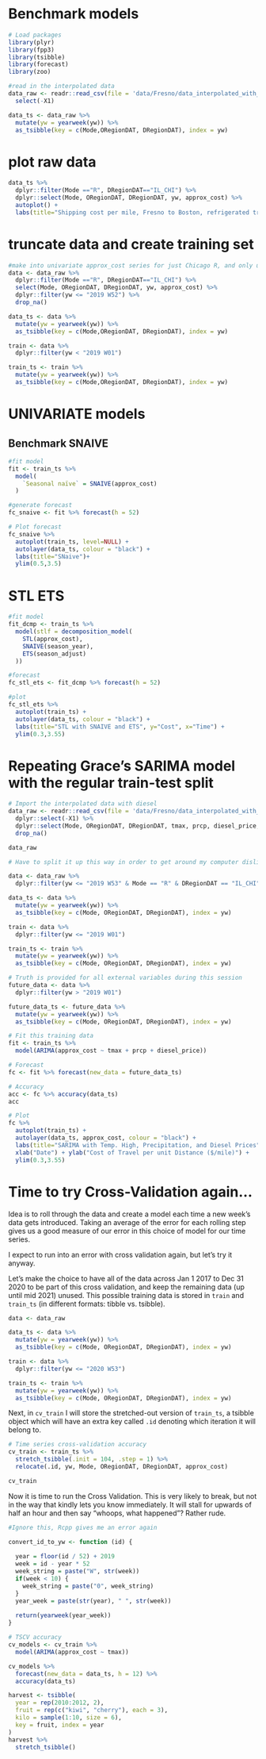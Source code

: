 
# Benchmark models

```r
# Load packages
library(plyr)
library(fpp3)
library(tsibble)
library(forecast)
library(zoo)
```


```r
#read in the interpolated data
data_raw <- readr::read_csv(file = 'data/Fresno/data_interpolated_with_diesel.csv') %>%
  select(-X1)

data_ts <- data_raw %>%
  mutate(yw = yearweek(yw)) %>%
  as_tsibble(key = c(Mode,ORegionDAT, DRegionDAT), index = yw) 
```
# plot raw data

```r
data_ts %>%
  dplyr::filter(Mode =="R", DRegionDAT=="IL_CHI") %>%
  dplyr::select(Mode, ORegionDAT, DRegionDAT, yw, approx_cost) %>%
  autoplot() +
  labs(title="Shipping cost per mile, Fresno to Boston, refrigerated trucks", y = "Cost", x="Time")
```

# truncate data and create training set
```r
#make into univariate approx_cost series for just Chicago R, and only up through the end of 2019
data <- data_raw %>%
  dplyr::filter(Mode =="R", DRegionDAT=="IL_CHI") %>%
  select(Mode, ORegionDAT, DRegionDAT, yw, approx_cost) %>%
  dplyr::filter(yw <= "2019 W52") %>%
  drop_na()

data_ts <- data %>%
  mutate(yw = yearweek(yw)) %>%
  as_tsibble(key = c(Mode,ORegionDAT, DRegionDAT), index = yw)

train <- data %>%
  dplyr::filter(yw < "2019 W01")

train_ts <- train %>%
  mutate(yw = yearweek(yw)) %>%
  as_tsibble(key = c(Mode,ORegionDAT, DRegionDAT), index = yw)
```


# UNIVARIATE models

## Benchmark SNAIVE
```r
#fit model
fit <- train_ts %>%
  model(
    `Seasonal naïve` = SNAIVE(approx_cost)
  )
```

```r
#generate forecast
fc_snaive <- fit %>% forecast(h = 52)
```

```r
# Plot forecast
fc_snaive %>%
  autoplot(train_ts, level=NULL) +
  autolayer(data_ts, colour = "black") +
  labs(title="SNaive")+
  ylim(0.5,3.5)
```

# STL ETS

```r
#fit model
fit_dcmp <- train_ts %>%
  model(stlf = decomposition_model(
    STL(approx_cost),
    SNAIVE(season_year),
    ETS(season_adjust)
  ))
```

```r
#forecast
fc_stl_ets <- fit_dcmp %>% forecast(h = 52)
```

```r
#plot
fc_stl_ets %>%
  autoplot(train_ts) +
  autolayer(data_ts, colour = "black") +
  labs(title="STL with SNAIVE and ETS", y="Cost", x="Time") +
  ylim(0.3,3.55)
```


# Repeating Grace's SARIMA model with the regular train-test split

```r
# Import the interpolated data with diesel
data_raw <- readr::read_csv(file = 'data/Fresno/data_interpolated_with_diesel.csv') %>%
  dplyr::select(-X1) %>%
  dplyr::select(Mode, ORegionDAT, DRegionDAT, tmax, prcp, diesel_price, yw, approx_cost) %>%
  drop_na()

data_raw
```

```r
# Have to split it up this way in order to get around my computer disliking the "filter_index" command (has to do with Rcpp)

data <- data_raw %>%
  dplyr::filter(yw <= "2019 W53" & Mode == "R" & DRegionDAT == "IL_CHI")

data_ts <- data %>%
  mutate(yw = yearweek(yw)) %>%
  as_tsibble(key = c(Mode, ORegionDAT, DRegionDAT), index = yw)

train <- data %>%
  dplyr::filter(yw <= "2019 W01") 

train_ts <- train %>%
  mutate(yw = yearweek(yw)) %>%
  as_tsibble(key = c(Mode, ORegionDAT, DRegionDAT), index = yw)

# Truth is provided for all external variables during this session
future_data <- data %>%
  dplyr::filter(yw > "2019 W01") 

future_data_ts <- future_data %>%
  mutate(yw = yearweek(yw)) %>%
  as_tsibble(key = c(Mode, ORegionDAT, DRegionDAT), index = yw)
```

```r
# Fit this training data
fit <- train_ts %>%
  model(ARIMA(approx_cost ~ tmax + prcp + diesel_price))

# Forecast 
fc <- fit %>% forecast(new_data = future_data_ts)

# Accuracy
acc <- fc %>% accuracy(data_ts)
acc

# Plot
fc %>%
  autoplot(train_ts) +
  autolayer(data_ts, approx_cost, colour = "black") +
  labs(title="SARIMA with Temp. High, Precipitation, and Diesel Prices") +
  xlab("Date") + ylab("Cost of Travel per unit Distance ($/mile)") +
  ylim(0.3,3.55)
```


# Time to try Cross-Validation again...

Idea is to roll through the data and create a model each time a new week's data gets introduced. Taking an average of the error for each rolling step gives us a good measure of our error in this choice of model for our time series. 

I expect to run into an error with cross validation again, but let's try it anyway.

Let's make the choice to have all of the data across Jan 1 2017 to Dec 31 2020 to be part of this cross validation, and keep the remaining data (up until mid 2021) unused. This possible training data is stored in `train` and `train_ts` (in different formats: tibble vs. tsibble). 

```r
data <- data_raw

data_ts <- data %>%
  mutate(yw = yearweek(yw)) %>%
  as_tsibble(key = c(Mode, ORegionDAT, DRegionDAT), index = yw)

train <- data %>%
  dplyr::filter(yw <= "2020 W53") 

train_ts <- train %>%
  mutate(yw = yearweek(yw)) %>%
  as_tsibble(key = c(Mode, ORegionDAT, DRegionDAT), index = yw)
```

Next, in `cv_train` I will store the stretched-out version of `train_ts`, a tsibble object which will have an extra key called `.id` denoting which iteration it will belong to.

```r
# Time series cross-validation accuracy
cv_train <- train_ts %>%
  stretch_tsibble(.init = 104, .step = 1) %>%
  relocate(.id, yw, Mode, ORegionDAT, DRegionDAT, approx_cost)

cv_train
```

Now it is time to run the Cross Validation. This is very likely to break, but not in the way that kindly lets you know immediately. It will stall for upwards of half an hour and then say "whoops, what happened"? Rather rude.

```r

#Ignore this, Rcpp gives me an error again

convert_id_to_yw <- function (id) {
  
  year = floor(id / 52) + 2019
  week = id - year * 52
  week_string = paste("W", str(week))
  if(week < 10) {
    week_string = paste("0", week_string)
  }
  year_week = paste(str(year), " ", str(week))
  
  return(yearweek(year_week))
}

```

```r
# TSCV accuracy
cv_models <- cv_train %>%
  model(ARIMA(approx_cost ~ tmax))

cv_models %>%
  forecast(new_data = data_ts, h = 12) %>%
  accuracy(data_ts)
```

```r
harvest <- tsibble(
  year = rep(2010:2012, 2),
  fruit = rep(c("kiwi", "cherry"), each = 3),
  kilo = sample(1:10, size = 6),
  key = fruit, index = year
)
harvest %>%
  stretch_tsibble()
```